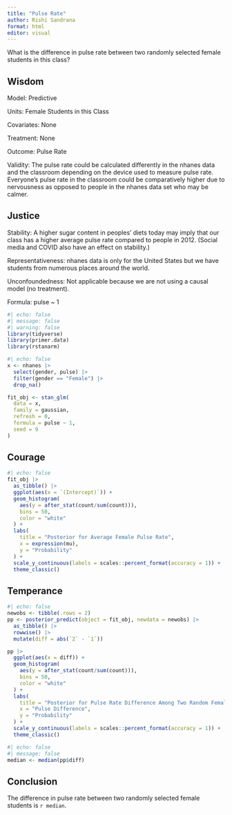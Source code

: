 ```yaml
---
title: "Pulse Rate"
author: Rishi Sandrana
format: html
editor: visual
---
```


What is the difference in pulse rate between two randomly selected female students in this class?

## Wisdom

Model: Predictive

Units: Female Students in this Class

Covariates: None

Treatment: None

Outcome: Pulse Rate

Validity: The pulse rate could be calculated differently in the nhanes data and the classroom depending on the device used to measure pulse rate. Everyone's pulse rate in the classroom could be comparatively higher due to nervousness as opposed to people in the nhanes data set who may be calmer.

## Justice

Stability: A higher sugar content in peoples' diets today may imply that our class has a higher average pulse rate compared to people in 2012. (Social media and COVID also have an effect on stability.)

Representativeness: nhanes data is only for the United States but we have students from numerous places around the world.

Unconfoundedness: Not applicable because we are not using a causal model (no treatment).

Formula: pulse \~ 1

```r
#| echo: false
#| message: false
#| warning: false
library(tidyverse)
library(primer.data)
library(rstanarm)
```

```r
#| echo: false
x <- nhanes |>
  select(gender, pulse) |>
  filter(gender == "Female") |>
  drop_na()

fit_obj <- stan_glm(
  data = x,
  family = gaussian,
  refresh = 0,
  formula = pulse ~ 1,
  seed = 9
)
```

## Courage

```r
#| echo: false
fit_obj |> 
  as_tibble() |>
  ggplot(aes(x = `(Intercept)`)) + 
  geom_histogram(
    aes(y = after_stat(count/sum(count))),
    bins = 50,
    color = "white"
  ) +
  labs(
    title = "Posterior for Average Female Pulse Rate",
    x = expression(mu),
    y = "Probability"
  ) +
  scale_y_continuous(labels = scales::percent_format(accuracy = 1)) +
  theme_classic()
```

## Temperance

```r
#| echo: false
newobs <- tibble(.rows = 2)
pp <- posterior_predict(object = fit_obj, newdata = newobs) |>
  as_tibble() |>
  rowwise() |>
  mutate(diff = abs(`2` - `1`))

pp |>
  ggplot(aes(x = diff)) + 
  geom_histogram(
    aes(y = after_stat(count/sum(count))),
    bins = 50,
    color = "white"
  ) +
  labs(
    title = "Posterior for Pulse Rate Difference Among Two Random Females",
    x = "Pulse Difference",
    y = "Probability"
  ) + 
  scale_y_continuous(labels = scales::percent_format(accuracy = 1)) +
  theme_classic()
```

```r
#| echo: false
#| message: false
median <- median(pp$diff)
```

## Conclusion

The difference in pulse rate between two randomly selected female students is `r median`.
